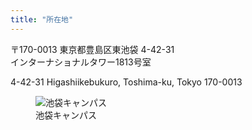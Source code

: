 ```yaml
---
title: "所在地"
---
```


〒170-0013 東京都豊島区東池袋 4-42-31  
インターナショナルタワー1813号室

4-42-31 Higashiikebukuro, Toshima-ku, Tokyo 170-0013

![池袋キャンパス](fig/ikebukuro_campus.png)